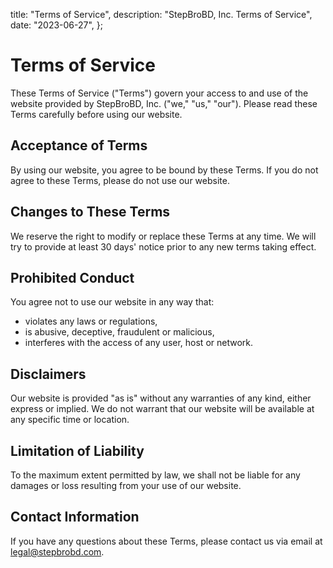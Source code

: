   title: "Terms of Service",
  description: "StepBroBD, Inc. Terms of Service",
  date: "2023-06-27",
};

# Terms of Service

These Terms of Service ("Terms") govern your access to and use of the website
provided by StepBroBD, Inc. ("we," "us," "our"). Please read these Terms
carefully before using our website.

## Acceptance of Terms

By using our website, you agree to be bound by these Terms. If you do not agree
to these Terms, please do not use our website.

## Changes to These Terms

We reserve the right to modify or replace these Terms at any time. We will try
to provide at least 30 days' notice prior to any new terms taking effect.

## Prohibited Conduct

You agree not to use our website in any way that:

- violates any laws or regulations,
- is abusive, deceptive, fraudulent or malicious,
- interferes with the access of any user, host or network.

## Disclaimers

Our website is provided "as is" without any warranties of any kind, either
express or implied. We do not warrant that our website will be available at any
specific time or location.

## Limitation of Liability

To the maximum extent permitted by law, we shall not be liable for any damages
or loss resulting from your use of our website.

## Contact Information

If you have any questions about these Terms, please contact us via email at
[legal@stepbrobd.com](mailto:legal@stepbrobd.com).
